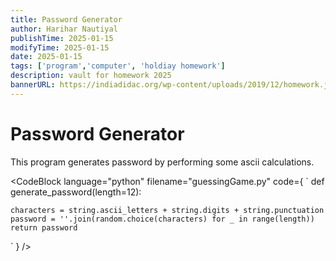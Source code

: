 ```yaml
---
title: Password Generator
author: Harihar Nautiyal
publishTime: 2025-01-15
modifyTime: 2025-01-15
date: 2025-01-15
tags: ['program','computer', 'holdiay homework']
description: vault for homework 2025
bannerURL: https://indiadidac.org/wp-content/uploads/2019/12/homework.jpg
---
```


# Password Generator
This program generates password by performing some ascii calculations.

<CodeBlock
        language="python"
        filename="guessingGame.py"
        code={
            `
def generate_password(length=12):
    
    characters = string.ascii_letters + string.digits + string.punctuation
    password = ''.join(random.choice(characters) for _ in range(length))
    return password
`
        }
/>

# 